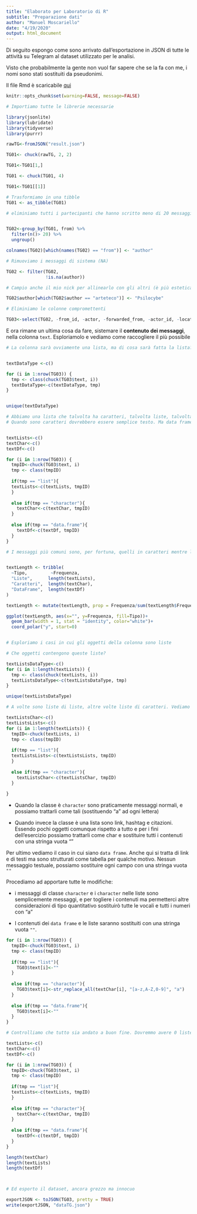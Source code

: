 ```yaml
---
title: "Elaborato per Laboratorio di R"
subtitle: "Preparazione dati"
author: "Manuel Moscariello"
date: "4/19/2020"
output: html_document
---
```


Di seguito espongo come sono arrivato dall'esportazione in JSON di tutte le attività su Telegram al dataset utilizzato per le analisi.

Visto che probabilmente la gente non vuol far sapere che se la fa con me, i nomi sono stati sostituiti da pseudonimi.

Il file Rmd è scaricabile [qui](preparazione.Rmd)


```r
knitr::opts_chunk$set(warning=FALSE, message=FALSE)
```

```r
# Importiamo tutte le librerie necessarie

library(jsonlite)
library(lubridate)
library(tidyverse)
library(purrr)
```

```r
rawTG<-fromJSON("result.json")

TG01<- chuck(rawTG, 2, 2)

TG01<-TG01[1,] 

TG01 <- chuck(TG01, 4)

TG01<-TG01[[1]]

# Trasformiamo in una tibble
TG01 <- as_tibble(TG01)

# eliminiamo tutti i partecipanti che hanno scritto meno di 20 messaggi(sono solo 2)


TG02<-group_by(TG01, from) %>% 
  filter(n()> 20) %>%
  ungroup()

colnames(TG02)[which(names(TG02) == "from")] <- "author"

# Rimuoviamo i messaggi di sistema (NA)

TG02 <- filter(TG02,
               !is.na(author))

# Campio anche il mio nick per allinearlo con gli altri (è più estetica che altro)

TG02$author[which(TG02$author == "arteteco")] <- "Psilocybe"

# Eliminiamo le colonne compromettenti

TG03<-select(TG02, -from_id, -actor, -forwarded_from, -actor_id, -location_information)
```


E ora rimane un ultima cosa da fare, sistemare il **contenuto dei messaggi**, nella colonna `text`. Esploriamolo e vediamo come raccogliere il più possibile

```r
# La colonna sarà ovviamente una lista, ma di cosa sarà fatta la lista? Sarà omogenea per data type? 


textDataType <-c()

for (i in 1:nrow(TG03)) {
  tmp <- class(chuck(TG03$text, i))
  textDataType<-c(textDataType, tmp)
}


unique(textDataType)

# Abbiamo una lista che talvolta ha caratteri, talvolta liste, talvolta data frame. 
# Quando sono caratteri dovrebbero essere semplice testo. Ma data frame e liste per cosa sono?


textLists<-c()
textChar<-c()
textDf<-c()

for (i in 1:nrow(TG03)) {
  tmpID<-chuck(TG03$text, i)
  tmp <- class(tmpID)
  
  if(tmp == "list"){
  textLists<-c(textLists, tmpID)
  }
  
  else if(tmp == "character"){
    textChar<-c(textChar, tmpID)
  }
  
  else if(tmp == "data.frame"){
    textDf<-c(textDf, tmpID)
  }
}

# I messaggi più comuni sono, per fortuna, quelli in caratteri mentre le liste e i data frame hanno un'importanza più marginale


textLength <- tribble(
  ~Tipo,         ~Frequenza, 
  "Liste",      length(textLists),
  "Caratteri",  length(textChar),
  "DataFrame",  length(textDf)
)

textLength <- mutate(textLength, prop = Frequenza/sum(textLength$Frequenza))

ggplot(textLength, aes(x="", y=Frequenza, fill=Tipo))+
  geom_bar(width = 1, stat = "identity", color="white")+
  coord_polar("y", start=0)


# Esploriamo i casi in cui gli oggetti della colonna sono liste

# Che oggetti contengono queste liste?

textListsDataType<-c()
for (i in 1:length(textLists)) {
  tmp <- class(chuck(textLists, i))
  textListsDataType<-c(textListsDataType, tmp)
}

unique(textListsDataType)

# A volte sono liste di liste, altre volte liste di caratteri. Vediamo come sono fatti entrambi ricilando il codice di sopra

textListsChar<-c()
textListsLists<-c()
for (i in 1:length(textLists)) {
  tmpID<-chuck(textLists, i)
  tmp <- class(tmpID)
  
  if(tmp == "list"){
  textListsLists<-c(textListsLists, tmpID)
  }
  
  else if(tmp == "character"){
    textListsChar<-c(textListsChar, tmpID)
  }
  
}

```
* Quando la classe è `character` sono praticamente messaggi normali, e possiamo trattarli come tali (sostituendo "a" ad ogni lettera)

* Quando invece la classe è una lista sono link, hashtag e citazioni. Essendo pochi oggetti comunque rispetto a tutto e per i fini dell'esercizio possiamo trattarli come char e sostituire tutti i contenuti con una stringa vuota ""

Per ultimo vediamo il caso in cui siano `data frame`. Anche qui si tratta di link e di testi ma sono strutturati come tabella per qualche motivo. Nessun messaggio testuale, possiamo sostituire ogni campo con una stringa vuota `""`

Procediamo ad apportare tutte le modifiche:

* i messaggi di classe `character` e i `character` nelle liste sono semplicemente messaggi, e per togliere i contenuti ma permetterci altre considerazioni di tipo quantitativo sostituirò tutte le vocali e tutti i numeri con "a"

* I contenuti dei `data frame` e le liste saranno sostituiti con una stringa vuota `""`.



```r
for (i in 1:nrow(TG03)) {
  tmpID<-chuck(TG03$text, i)
  tmp <- class(tmpID)
  
  if(tmp == "list"){
    TG03$text[i]<-""
  }
  
  else if(tmp == "character"){
    TG03$text[i]<-str_replace_all(textChar[i], "[a-z,A-Z,0-9]", "a")
  }
  
  else if(tmp == "data.frame"){
    TG03$text[i]<-""
  }
}

# Controlliamo che tutto sia andato a buon fine. Dovremmo avere 0 liste e 0 data frame.

textLists<-c()
textChar<-c()
textDf<-c()

for (i in 1:nrow(TG03)) {
  tmpID<-chuck(TG03$text, i)
  tmp <- class(tmpID)
  
  if(tmp == "list"){
  textLists<-c(textLists, tmpID)
  }
  
  else if(tmp == "character"){
    textChar<-c(textChar, tmpID)
  }
  
  else if(tmp == "data.frame"){
    textDf<-c(textDf, tmpID)
  }
}

length(textChar)
length(textLists)
length(textDf)



# Ed esporto il dataset, ancora grezzo ma innocuo

exportJSON <- toJSON(TG03, pretty = TRUE)
write(exportJSON, "dataTG.json")
```
